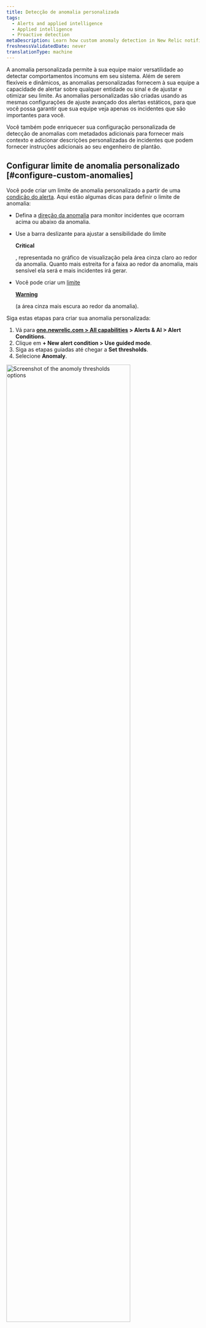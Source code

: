 ```yaml
---
title: Detecção de anomalia personalizada
tags:
  - Alerts and applied intelligence
  - Applied intelligence
  - Proactive detection
metaDescription: Learn how custom anomaly detection in New Relic notifies you of unusual app behavior.
freshnessValidatedDate: never
translationType: machine
---
```







A anomalia personalizada permite à sua equipe maior versatilidade ao detectar comportamentos incomuns em seu sistema. Além de serem flexíveis e dinâmicos, as anomalias personalizadas fornecem à sua equipe a capacidade de alertar sobre qualquer entidade ou sinal e de ajustar e otimizar seu limite. As anomalias personalizadas são criadas usando as mesmas configurações de ajuste avançado dos alertas estáticos, para que você possa garantir que sua equipe veja apenas os incidentes que são importantes para você.

Você também pode enriquecer sua configuração personalizada de detecção de anomalias com metadados adicionais para fornecer mais contexto e adicionar descrições personalizadas de incidentes que podem fornecer instruções adicionais ao seu engenheiro de plantão.

## Configurar limite de anomalia personalizado [#configure-custom-anomalies]

Você pode criar um limite de anomalia personalizado a partir de uma [condição do alerta](/docs/alerts-applied-intelligence/new-relic-alerts/alert-conditions/create-nrql-alert-conditions/). Aqui estão algumas dicas para definir o limite de anomalia:

* Defina a [direção da anomalia](#anomaly-direction) para monitor incidentes que ocorram acima ou abaixo da anomalia.

* Use a barra deslizante para ajustar a sensibilidade do limite

  <DoNotTranslate>**Critical**</DoNotTranslate>

  , representada no gráfico de visualização pela área cinza claro ao redor da anomalia. Quanto mais estreita for a faixa ao redor da anomalia, mais sensível ela será e mais incidentes irá gerar.

* Você pode criar um [limite](/docs/alerts-applied-intelligence/new-relic-alerts/advanced-alerts/advanced-techniques/set-thresholds-alert-condition/#threshold-levels)

  <DoNotTranslate>[**Warning**](/docs/alerts-applied-intelligence/new-relic-alerts/advanced-alerts/advanced-techniques/set-thresholds-alert-condition/#threshold-levels)</DoNotTranslate>

  [ ](/docs/alerts-applied-intelligence/new-relic-alerts/advanced-alerts/advanced-techniques/set-thresholds-alert-condition/#threshold-levels)(a área cinza mais escura ao redor da anomalia).

Siga estas etapas para criar sua anomalia personalizada:

1. Vá para <DoNotTranslate>**[one.newrelic.com > All capabilities](https://one.newrelic.com/all-capabilities) > Alerts & AI > Alert Conditions**</DoNotTranslate>.
2. Clique em <DoNotTranslate>**+ New alert condition > Use guided mode**</DoNotTranslate>.
3. Siga as etapas guiadas até chegar a <DoNotTranslate>**Set thresholds**</DoNotTranslate>.
4. Selecione <DoNotTranslate>**Anomaly**</DoNotTranslate>.

<img
  width="80%;"
  title="Set anomoly thresholds"
  alt="Screenshot of the anomoly thresholds options"
  src={alertsTryAnomalyThresholds}
/>

5. Defina as configurações para um ou mais limites. a detecção de anomalias faz uma previsão sobre qual será o próximo ponto de dados com base na atividade anterior. O valor limite para detecção de anomalia personalizada é o número de Desvio padrão em que o valor do seu sinal está longe do valor previsto.

   Para configurar o limite, você precisará:

   * Defina a 'direção do limite' para superior, inferior ou ambos. Isso significa que só criaremos um incidente se o valor do sinal (a saída da consulta) estiver acima do valor previsto, abaixo do valor previsto ou ambos, respectivamente.

     Este campo determina quantos pontos de dados durante um período de tempo especificado devem estar fora do limite. As opções são <DoNotTranslate>**for at least**</DoNotTranslate> e <DoNotTranslate>**at least once in**</DoNotTranslate>. Selecionar <DoNotTranslate>**for at least**</DoNotTranslate> significa que TODOS os pontos de dados do seu sinal devem estar fora do limite durante o período especificado antes que um incidente seja aberto. O inverso deve ser verdadeiro para encerrar o incidente. A opção <DoNotTranslate>**at least once in**</DoNotTranslate> significa simplesmente que assim que qualquer um dos pontos de dados do seu sinal estiver fora do limite, um incidente será aberto. Com esta opção, a duração não é relevante para determinar quando abrir um incidente. Porém, é relevante para o fechamento do incidente. Todos os pontos de dados do seu sinal devem estar dentro do limite durante o período de tempo especificado

   * Defina a 'duração limite'. Pense nisso como o tempo que o valor do sinal deve permanecer fora do limite antes que um incidente seja aberto. Por outro lado, é também o tempo que um sinal deve estar dentro do limite para que um incidente seja encerrado.

     Este campo responde ao período mencionado acima. É quanto tempo o sinal excede o limite que está sendo definido. Esta é a duração real do limite.

   * Defina o 'nível limite'. Para detecção de anomalia personalizada, este é o número de Desvio padrão em que o ponto de dados do sinal está a partir do valor que previmos que seria.

6. Adicione os detalhes da condição do alerta e clique em <DoNotTranslate>**Save condition**</DoNotTranslate>.

## Definir limite para condições multissinais (consulta facetada) [#faceted-queries]

Dependendo de como você definiu sua consulta no passo 1, a condição do alerta pode ser monitorar vários sinais, e não apenas um. Ao trabalhar com NRQL, essas consultas utilizam a [cláusula`FACET` ](/docs/query-your-data/nrql-new-relic-query-language/get-started/nrql-syntax-clauses-functions/#sel-facet). O número máximo de sinais que uma condição do alerta pode monitor é 5.000. As configurações de limite especificadas aplicam-se da mesma forma a todos os sinais monitorados por esta condição. Cada sinal é monitorado e avaliado individualmente, mas as configurações se aplicam de forma consistente a todos os sinais. Mostraremos apenas um máximo de 500 sinais no gráfico de visualização. Porém, não mostramos o sinal previsto e as bandas de limite quando há mais de um sinal mostrado no gráfico. Para mostrar essas informações ao determinar o valor limite ideal, selecione um dos sinais de série temporal da legenda para filtrar o gráfico em uma única série temporal.

## Direção da anomalia: selecione faixas superiores ou inferiores [#anomaly-direction]

Você pode escolher se deseja que a condição procure um comportamento que esteja acima do valor previsto ("superior") ou que esteja abaixo do valor previsto ("inferior"), ou que esteja acima ou abaixo. Você escolhe estes com o seletor de direção de previsão.

Exemplos de casos de uso para isso:

* Você pode usar a configuração Superior para uma fonte de dados como taxa de erros, porque geralmente você só fica preocupado se ela aumentar e não se preocupar se ela diminuir.
* Você pode usar a configuração Inferior para uma fonte de dados como taxas de transferência, porque flutuações ascendentes repentinas são bastante comuns, mas uma grande queda repentina indicaria um problema.

Aqui estão exemplos de como grandes flutuações em seus dados seriam tratadas sob diferentes configurações de direção de anomalia. As áreas vermelhas representam incidente.

<img
  title="A screenshot of anomaly details in the New Relic UI"
  alt="A screenshot demonstrating how to select upper and lower ranges for anomalies"
  src={alertsAnomaliesSetUpperandLowerRanges}
/>

## Regras que regem o cálculo do valor previsto [#anomaly-rules]

O algoritmo para calcular a previsão é matematicamente complexo. Aqui estão algumas das principais regras que regem suas habilidades preditivas:

* <DoNotTranslate>**Age of data**</DoNotTranslate>

  Na criação inicial, a previsão é calculada usando de 1 a 4 semanas de dados, dependendo da disponibilidade dos dados e do tipo de previsão. Após a sua criação, o algoritmo leva em consideração as flutuações contínuas dos dados durante um longo período de tempo, embora seja dado maior peso aos dados mais recentes. Para dados que existem há pouco tempo, o valor previsto provavelmente flutuará bastante e não será muito preciso. Isso ocorre porque não há dados suficientes para determinar seus valores e comportamento habituais. Quanto mais histórico os dados tiverem, mais precisos se tornarão a previsão e o limite.

* <DoNotTranslate>**Consistency of data**</DoNotTranslate>

  Para valores métricos que permanecem num intervalo consistente ou que apresentam tendências lentas e constantes, o seu comportamento mais previsível significa que o seu limite se tornará mais apertado em torno da previsão. Dados mais variados e imprevisíveis terão limites mais flexíveis (mais amplos).

* <DoNotTranslate>**Regular fluctuations**</DoNotTranslate>

  Para flutuações cíclicas com duração inferior a uma semana (como implantação semanal às 13h de quarta-feira ou relatórios noturnos), o algoritmo de previsão procura essas flutuações cíclicas e tenta ajustar-se a elas.